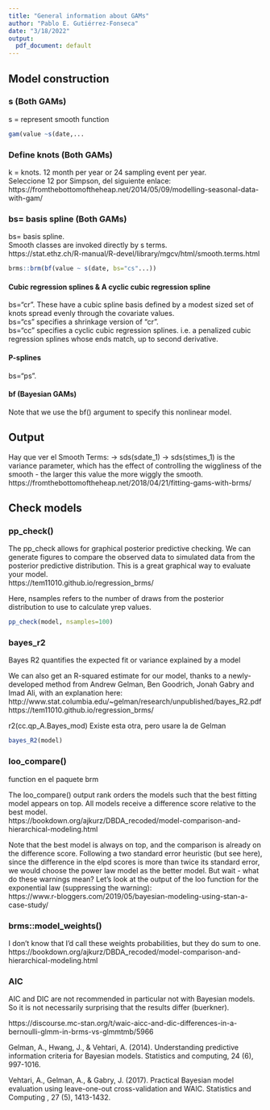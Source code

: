 ```yaml
---
title: "General information about GAMs"
author: "Pablo E. Gutiérrez-Fonseca"
date: "3/18/2022"
output:
  pdf_document: default
---
```


## **Model construction** 

### **s (Both GAMs)**
s = represent smooth function
```r
gam(value ~s(date,...
```


### **Define knots (Both GAMs)**
k = knots. 12 month per year or 24 sampling event per year.\
Seleccione 12 por Simpson, del siguiente enlace:\
https://fromthebottomoftheheap.net/2014/05/09/modelling-seasonal-data-with-gam/


### **bs= basis spline (Both GAMs)**
bs= basis spline.\
Smooth classes are invoked directly by s terms.\
https://stat.ethz.ch/R-manual/R-devel/library/mgcv/html/smooth.terms.html

```r
brms::brm(bf(value ~ s(date, bs="cs"...))
```

#### **Cubic regression splines & A cyclic cubic regression spline**\
bs="cr". These have a cubic spline basis defined by a modest sized set of knots spread evenly through the covariate values.\
bs="cs" specifies a shrinkage version of "cr".\
bs="cc" specifies a cyclic cubic regression splines. i.e. a penalized cubic regression splines whose ends match, up to second derivative.\


#### **P-splines**\
bs="ps".

#### **bf (Bayesian GAMs)**
Note that we use the bf() argument to specify this nonlinear model.


## **Output**

Hay que ver el Smooth Terms: ->   sds(sdate_1) -> 
sds(stimes_1) is the variance parameter, which has the effect of controlling 
the wiggliness of the smooth - the larger this value the more wiggly the smooth.
https://fromthebottomoftheheap.net/2018/04/21/fitting-gams-with-brms/


## **Check models**

### **pp_check()**
The pp_check allows for graphical posterior predictive checking. We can generate figures to compare the observed data to simulated data from the posterior predictive distribution. This is a great 
graphical way to evaluate your model.\
https://tem11010.github.io/regression_brms/

Here, nsamples refers to the number of draws from the posterior distribution to use to calculate yrep values.

```r
pp_check(model, nsamples=100)
```


### **bayes_r2**

Bayes R2 quantifies the expected fit or variance explained by a model

We can also get an R-squared estimate for our model, 
thanks to a newly-developed method from Andrew Gelman, 
Ben Goodrich, Jonah Gabry and Imad Ali, with an explanation here:\
http://www.stat.columbia.edu/~gelman/research/unpublished/bayes_R2.pdf
https://tem11010.github.io/regression_brms/

r2(cc.qp_A.Bayes_mod) Existe esta otra, pero usare la de Gelman

```r
bayes_R2(model)
```

### **loo_compare()**

function en el paquete brm

The loo_compare() output rank orders the models such that the best fitting model appears on top. All models receive a difference score relative to the best model.\
https://bookdown.org/ajkurz/DBDA_recoded/model-comparison-and-hierarchical-modeling.html


Note that the best model is always on top, and the comparison is already on the difference score. Following a two standard error heuristic (but see here), since the difference in the elpd scores is more than twice its standard error, we would choose the power law model as the better model. But wait - what do these warnings mean? Let's look at the output of the loo function for the exponential law (suppressing the warning):\
https://www.r-bloggers.com/2019/05/bayesian-modeling-using-stan-a-case-study/



### **brms::model_weights()**

I don't know that I'd call these weights probabilities, but they do sum to one.\
https://bookdown.org/ajkurz/DBDA_recoded/model-comparison-and-hierarchical-modeling.html



### **AIC**

AIC and DIC are not recommended in particular not with Bayesian models. So it is not necessarily surprising that the results differ (buerkner).\

https://discourse.mc-stan.org/t/waic-aicc-and-dic-differences-in-a-bernoulli-glmm-in-brms-vs-glmmtmb/5966

Gelman, A., Hwang, J., & Vehtari, A. (2014). Understanding predictive information criteria for Bayesian models. Statistics and computing, 24 (6), 997-1016.

Vehtari, A., Gelman, A., & Gabry, J. (2017). Practical Bayesian model evaluation using leave-one-out cross-validation and WAIC. Statistics and Computing , 27 (5), 1413-1432.
